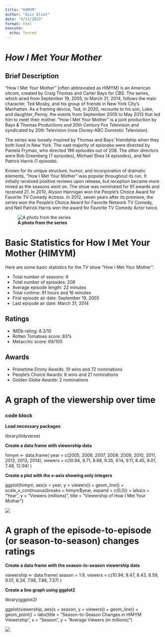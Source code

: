 ```yaml
---
title: "HIMYM"
author: "Aziz Aliev"
date: "4/13/2023"
format: html
execute:
  echo: fenced
---
```



# _How I Met Your Mother_

## Brief Description
"How I Met Your Mother" (often abbreviated as HIMYM) is an American sitcom, created by Craig Thomas and Carter Bays for CBS. The series, which aired from September 19, 2005, to March 31, 2014, follows the main character, Ted Mosby, and his group of friends in New York City's Manhattan. As a framing device, Ted, in 2030, recounts to his son, Luke, and daughter, Penny, the events from September 2005 to May 2013 that led him to meet their mother. "How I Met Your Mother" is a joint production by Bays & Thomas Productions and 20th Century Fox Television and syndicated by 20th Television (now Disney-ABC Domestic Television).

The series was loosely inspired by Thomas and Bays' friendship when they both lived in New York. The vast majority of episodes were directed by Pamela Fryman, who directed 196 episodes out of 208. The other directors were Rob Greenberg (7 episodes), Michael Shea (4 episodes), and Neil Patrick Harris (1 episode).

Known for its unique structure, humor, and incorporation of dramatic elements, "How I Met Your Mother" was popular throughout its run. It initially received positive reviews upon release, but reception became more mixed as the seasons went on. The show was nominated for 91 awards and received 21. In 2010, Alyson Hannigan won the People's Choice Award for Favorite TV Comedy Actress. In 2012, seven years after its premiere, the series won the People's Choice Award for Favorite Network TV Comedy, and Neil Patrick Harris won the award for Favorite TV Comedy Actor twice.

![**A photo from the series**](Howimetyourmother.jpg)

# Basic Statistics for How I Met Your Mother (HIMYM)

Here are some basic statistics for the TV show "How I Met Your Mother":

- Total number of seasons: 9
- Total number of episodes: 208
- Average episode length: 22 minutes
- Total runtime: 91 hours and 16 minutes
- First episode air date: September 19, 2005
- Last episode air date: March 31, 2014

## Ratings

- IMDb rating: 8.3/10
- Rotten Tomatoes score: 83%
- Metacritic score: 69/100

## Awards

- Primetime Emmy Awards: 10 wins and 72 nominations
- People's Choice Awards: 8 wins and 21 nominations
- Golden Globe Awards: 2 nominations

# A graph of the viewership over time

### code block

**Load necessary packages**

library(tidyverse)

**Create a data frame with viewership data**

himym <- data.frame(
  year = c(2005, 2006, 2007, 2008, 2009, 2010, 2011, 2012, 2013, 2014),
  viewers = c(10.94, 9.71, 8.68, 9.35, 9.14, 9.11, 8.45, 8.01, 7.48, 12.94)
)

**Create a plot with the x-axis showing only integers**

ggplot(himym, aes(x = year, y = viewers)) +
  geom_line() +
  scale_x_continuous(breaks = himym$year, expand = c(0,0)) +
  labs(x = "Year", y = "Viewers (millions)", title = "Viewership of How I Met Your Mother")

![](Rplot.png)

# A graph of the episode-to-episode (or season-to-season) changes ratings

**Create a data frame with the season-to-season viewership data**

viewership <- data.frame(
  season = 1:9,
  viewers = c(10.94, 9.47, 8.43, 8.59, 9.01, 8.24, 7.98, 7.88, 7.37)
)

**Create a line graph using ggplot2**

library(ggplot2)

ggplot(viewership, aes(x = season, y = viewers)) +
  geom_line() +
  geom_point() +
  labs(title = "Season-to-Season Changes in HIMYM Viewership", x = "Season", y = "Average Viewers (in millions)")

![](Rplot01.png)

